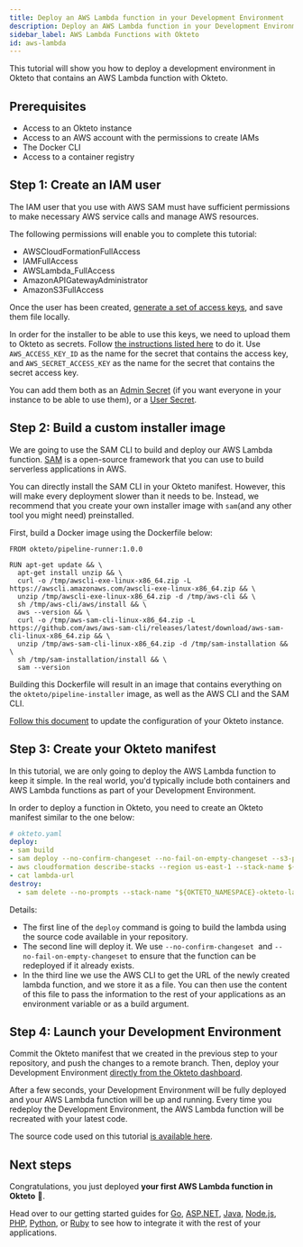 ```yaml
---
title: Deploy an AWS Lambda function in your Development Environment
description: Deploy an AWS Lambda function in your Development Environment
sidebar_label: AWS Lambda Functions with Okteto
id: aws-lambda
---
```



This tutorial will show you how to deploy a development environment in Okteto that contains an AWS Lambda function with Okteto.

## Prerequisites

- Access to an Okteto instance
- Access to an AWS account with the permissions to create IAMs
- The Docker CLI
- Access to a container registry

## Step 1: Create an IAM user

The IAM user that you use with AWS SAM must have sufficient permissions to make necessary AWS service calls and manage AWS resources. 

The following permissions will enable you to complete this tutorial:
- AWSCloudFormationFullAccess
- IAMFullAccess
- AWSLambda_FullAccess
- AmazonAPIGatewayAdministrator
- AmazonS3FullAccess

Once the user has been created, [generate a set of access keys](https://docs.aws.amazon.com/IAM/latest/UserGuide/id_credentials_access-keys.html), and save them file locally.

In order for the installer to be able to use this keys, we need to upload them to Okteto as secrets. Follow [the instructions listed here](/docs/cloud/secrets/) to do it. Use `AWS_ACCESS_KEY_ID` as the name for the secret that contains the access key, and `AWS_SECRET_ACCESS_KEY` as the name for the secret that contains the secret access key. 

You can add them both as an [Admin Secret](/docs/administration/dashboard/#secrets-section) (if you want everyone in your instance to be able to use them), or a [User Secret](/docs/cloud/secrets/).

## Step 2: Build a custom installer image

We are going to use the SAM CLI to build and deploy our AWS Lambda function. [SAM](https://docs.aws.amazon.com/serverless-application-model/latest/developerguide/what-is-sam.html) is a open-source framework that you can use to build serverless applications in AWS.

You can directly install the SAM CLI in your Okteto manifest. However, this will make every deployment slower than it needs to be. Instead, we recommend that you create your own installer image with `sam`(and any other tool you might need) preinstalled. 

First, build a Docker image using the Dockerfile below:

``` 
FROM okteto/pipeline-runner:1.0.0 

RUN apt-get update && \ 
  apt-get install unzip && \
  curl -o /tmp/awscli-exe-linux-x86_64.zip -L https://awscli.amazonaws.com/awscli-exe-linux-x86_64.zip && \
  unzip /tmp/awscli-exe-linux-x86_64.zip -d /tmp/aws-cli && \
  sh /tmp/aws-cli/aws/install && \
  aws --version && \
  curl -o /tmp/aws-sam-cli-linux-x86_64.zip -L https://github.com/aws/aws-sam-cli/releases/latest/download/aws-sam-cli-linux-x86_64.zip && \
  unzip /tmp/aws-sam-cli-linux-x86_64.zip -d /tmp/sam-installation && \
  sh /tmp/sam-installation/install && \
  sam --version
```

Building this Dockerfile will result in an image that contains everything on the `okteto/pipeline-installer` image, as well as the AWS CLI and the SAM CLI.

[Follow this document](/docs/0.14/enterprise/administration/custom-installer-image) to update the configuration of your Okteto instance.

## Step 3: Create your Okteto manifest

In this tutorial, we are only going to deploy the AWS Lambda function to keep it simple. In the real world, you'd typically include both containers and AWS Lambda functions as part of your Development Environment. 

In order to deploy a function in Okteto, you need to create an Okteto manifest similar to the one below:

```yaml
# okteto.yaml
deploy:
- sam build
- sam deploy --no-confirm-changeset --no-fail-on-empty-changeset --s3-prefix "${OKTETO_NAMESPACE}" --stack-name "${OKTETO_NAMESPACE}-okteto-lambda" --resolve-s3
- aws cloudformation describe-stacks --region us-east-1 --stack-name ${OKTETO_NAMESPACE}-okteto-lambda --query "Stacks[0].Outputs[0].OutputValue" --output text > lambda-url
- cat lambda-url
destroy:
  - sam delete --no-prompts --stack-name "${OKTETO_NAMESPACE}-okteto-lambda" --region us-east-1
```

Details:
- The first line of the `deploy` command is going to build the lambda using the source code available in your repository. 
- The second line will deploy it. We use `--no-confirm-changeset`  and `--no-fail-on-empty-changeset` to ensure that the function can be redeployed if it already exists. 
- In the third line we use the AWS CLI to get the URL of the newly created lambda function, and we store it as a file. You can then use the content of this file to pass the information to the rest of your applications as an environment variable or as a build argument.

## Step 4: Launch your Development Environment

Commit the Okteto manifest that we created in the previous step to your repository, and push the changes to a remote branch. Then, deploy your Development Environment [directly from the Okteto dashboard](/docs/cloud/deploy-from-git/).

After a few seconds, your Development Environment will be fully deployed and your AWS Lambda function will be up and running. Every time you redeploy the Development Environment, the AWS Lambda function will be recreated with your latest code.

The source code used on this tutorial [is available here](https://github.com/okteto/aws-lambda).

## Next steps

Congratulations, you just deployed **your first AWS Lambda function in Okteto** 🚀.

Head over to our getting started guides for [Go](/docs/samples/golang/), [ASP.NET](/docs/samples/aspnetcore), [Java](/docs/samples/java/), [Node.js](/docs/samples/node), [PHP](/docs/samples/php/), [Python](/docs/samples/python/), or [Ruby](/docs/samples/ruby/) to see how to integrate it with the rest of your applications.
